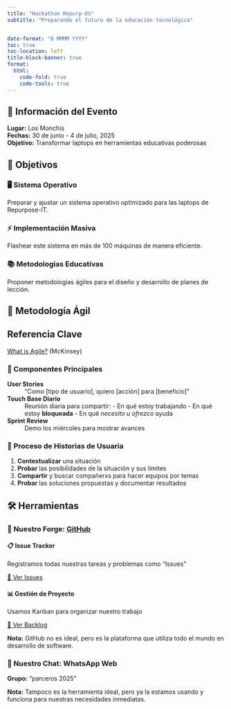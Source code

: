 ```yaml
---
title: "Hackathon Repurp-OS"
subtitle: "Preparando el futuro de la educación tecnológica"


date-format: "D MMMM YYYY"
toc: true
toc-location: left
title-block-banner: true
format:
  html:
    code-fold: true
    code-tools: true
---
```


::: {.callout-note}
## 📍 Información del Evento
**Lugar:** Los Monchis  
**Fechas:** 30 de junio - 4 de julio, 2025  
**Objetivo:** Transformar laptops en herramientas educativas poderosas
:::

## 🎯 Objetivos

::: {.grid}

::: {.g-col-12 .g-col-md-4}
### 🖥️ Sistema Operativo
Preparar y ajustar un sistema operativo optimizado para las laptops de Repurpose-IT.
:::

::: {.g-col-12 .g-col-md-4}
### ⚡ Implementación Masiva
Flashear este sistema en más de 100 máquinas de manera eficiente.
:::

::: {.g-col-12 .g-col-md-4}
### 📚 Metodologías Educativas
Proponer metodologías ágiles para el diseño y desarrollo de planes de lección.
:::

:::

## 🚀 Metodología Ágil

::: {.callout-tip}
## Referencia Clave
[What is Agile?](https://www.mckinsey.com/featured-insights/mckinsey-explainers/what-is-agile) (McKinsey)
:::

### 📝 Componentes Principales

**User Stories**
: "Como [tipo de usuario], quiero [acción] para [beneficio]"

**Touch Base Diario** 
: Reunión diaria para compartir:
  - En qué estoy trabajando
  - En qué estoy **bloqueada**
  - En qué _necesito u ofrezco_ ayuda

**Sprint Review**
: Demo los miércoles para mostrar avances

### 🔄 Proceso de Historias de Usuaria

1. **Contextualizar** una situación
2. **Probar** las posibilidades de la situación y sus límites
3. **Compartir** y buscar compañerxs para hacer equipos por temas
4. **Probar** las soluciones propuestas y documentar resultados

## 🛠️ Herramientas

### 🔧 Nuestro Forge: [GitHub](https://github.com/Repurpose-IT/Repurp-OS)

::: {.grid}

::: {.g-col-12 .g-col-md-6}
#### 📋 Issue Tracker
Registramos todas nuestras tareas y problemas como "Issues"

[🔗 Ver Issues](https://github.com/Repurpose-IT/Repurp-OS/issues){.btn .btn-primary}
:::

::: {.g-col-12 .g-col-md-6}
#### 📊 Gestión de Proyecto
Usamos Kanban para organizar nuestro trabajo

[🔗 Ver Backlog](https://github.com/orgs/Repurpose-IT/projects/1){.btn .btn-primary}
:::

:::

::: {.callout-note}
**Nota:** GitHub no es ideal, pero es la plataforma que utiliza todo el mundo en desarrollo de software.
:::

### 💬 Nuestro Chat: WhatsApp Web

**Grupo:** "parceros 2025"

::: {.callout-warning}
**Nota:** Tampoco es la herramienta ideal, pero ya la estamos usando y funciona para nuestras necesidades inmediatas.
:::


